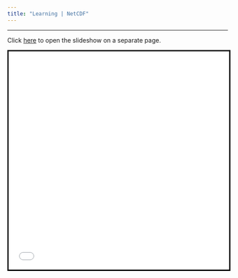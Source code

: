 ```yaml
---
title: "Learning | NetCDF"
---
```


***

Click [here](learning/netcdf/index.html) to open the slideshow on a separate page.

<iframe style="height:500px; width:100%; border:3px solid black;" src="learning/netcdf/index.html" id="frame"></iframe>
